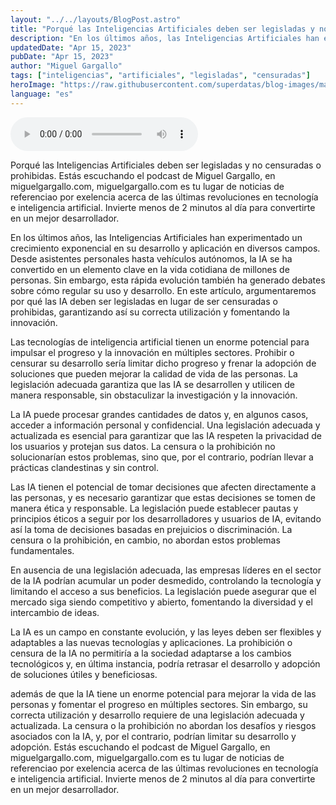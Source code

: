 ```yaml
---
layout: "../../layouts/BlogPost.astro"
title: "Porqué las Inteligencias Artificiales deben ser legisladas y no censuradas o prohibidas"
description: "En los últimos años, las Inteligencias Artificiales han experimentado un crecimiento exponencial en su desarrollo y aplicación en diversos campos."
updatedDate: "Apr 15, 2023"
pubDate: "Apr 15, 2023"
author: "Miguel Gargallo"
tags: ["inteligencias", "artificiales", "legisladas", "censuradas"]
heroImage: "https://raw.githubusercontent.com/superdatas/blog-images/main/generic/miguelgargalloblog.png"
language: "es"
---
```


<audio controls>
  <source src="https://github.com/superdatas/blog-audios/raw/main/inteligencias-artificiales-legisladas-censuradas.wav" type="audio/wav" />
</audio> 

Porqué las Inteligencias Artificiales deben ser legisladas y no censuradas o prohibidas. Estás escuchando el podcast de Miguel Gargallo, en miguelgargallo.com, miguelgargallo.com es tu lugar de noticias de referenciao por exelencia acerca de las últimas revoluciones en tecnología e inteligencia artificial. Invierte menos de 2 minutos al día para convertirte en un mejor desarrollador.

En los últimos años, las Inteligencias Artificiales han experimentado un crecimiento exponencial en su desarrollo y aplicación en diversos campos. Desde asistentes personales hasta vehículos autónomos, la IA se ha convertido en un elemento clave en la vida cotidiana de millones de personas. Sin embargo, esta rápida evolución también ha generado debates sobre cómo regular su uso y desarrollo. En este artículo, argumentaremos por qué las IA deben ser legisladas en lugar de ser censuradas o prohibidas, garantizando así su correcta utilización y fomentando la innovación.

Las tecnologías de inteligencia artificial tienen un enorme potencial para impulsar el progreso y la innovación en múltiples sectores. Prohibir o censurar su desarrollo sería limitar dicho progreso y frenar la adopción de soluciones que pueden mejorar la calidad de vida de las personas. La legislación adecuada garantiza que las IA se desarrollen y utilicen de manera responsable, sin obstaculizar la investigación y la innovación.

La IA puede procesar grandes cantidades de datos y, en algunos casos, acceder a información personal y confidencial. Una legislación adecuada y actualizada es esencial para garantizar que las IA respeten la privacidad de los usuarios y protejan sus datos. La censura o la prohibición no solucionarían estos problemas, sino que, por el contrario, podrían llevar a prácticas clandestinas y sin control.

Las IA tienen el potencial de tomar decisiones que afecten directamente a las personas, y es necesario garantizar que estas decisiones se tomen de manera ética y responsable. La legislación puede establecer pautas y principios éticos a seguir por los desarrolladores y usuarios de IA, evitando así la toma de decisiones basadas en prejuicios o discriminación. La censura o la prohibición, en cambio, no abordan estos problemas fundamentales.

En ausencia de una legislación adecuada, las empresas líderes en el sector de la IA podrían acumular un poder desmedido, controlando la tecnología y limitando el acceso a sus beneficios. La legislación puede asegurar que el mercado siga siendo competitivo y abierto, fomentando la diversidad y el intercambio de ideas.

La IA es un campo en constante evolución, y las leyes deben ser flexibles y adaptables a las nuevas tecnologías y aplicaciones. La prohibición o censura de la IA no permitiría a la sociedad adaptarse a los cambios tecnológicos y, en última instancia, podría retrasar el desarrollo y adopción de soluciones útiles y beneficiosas.

además de que la IA tiene un enorme potencial para mejorar la vida de las personas y fomentar el progreso en múltiples sectores. Sin embargo, su correcta utilización y desarrollo requiere de una legislación adecuada y actualizada. La censura o la prohibición no abordan los desafíos y riesgos asociados con la IA, y, por el contrario, podrían limitar su desarrollo y adopción. Estás escuchando el podcast de Miguel Gargallo, en miguelgargallo.com, miguelgargallo.com es tu lugar de noticias de referenciao por exelencia acerca de las últimas revoluciones en tecnología e inteligencia artificial. Invierte menos de 2 minutos al día para convertirte en un mejor desarrollador.